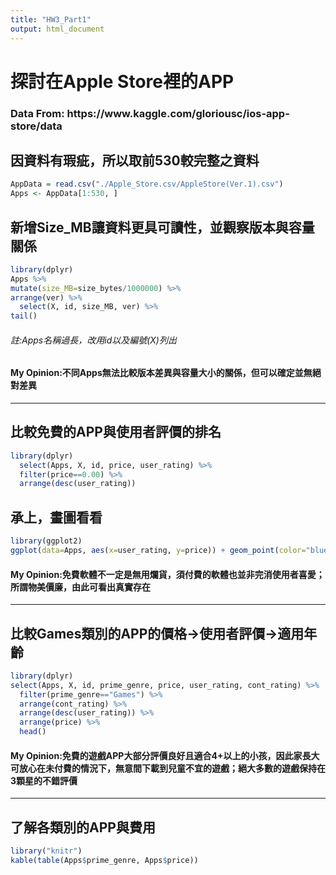 ```yaml
---
title: "HW3_Part1"
output: html_document
---
```

# 探討在Apple Store裡的APP
### Data From: https://www.kaggle.com/gloriousc/ios-app-store/data

## 因資料有瑕疵，所以取前530較完整之資料
```r
AppData = read.csv("./Apple_Store.csv/AppleStore(Ver.1).csv")
Apps <- AppData[1:530, ]
```

## 新增Size_MB讓資料更具可讀性，並觀察版本與容量關係
```r
library(dplyr)
Apps %>%
mutate(size_MB=size_bytes/1000000) %>%
arrange(ver) %>%
  select(X, id, size_MB, ver) %>%
tail()
```
###### 註:Apps名稱過長，改用id以及編號(X)列出
#### My Opinion:不同Apps無法比較版本差異與容量大小的關係，但可以確定並無絕對差異

--------------------------------------------------------------------------------------------------

## 比較免費的APP與使用者評價的排名
```r
library(dplyr)
  select(Apps, X, id, price, user_rating) %>%
  filter(price==0.00) %>%
  arrange(desc(user_rating))
```

## 承上，畫圖看看
```r
library(ggplot2)
ggplot(data=Apps, aes(x=user_rating, y=price)) + geom_point(color="blue")
```

#### My Opinion:免費軟體不一定是無用爛貨，須付費的軟體也並非完消使用者喜愛；所謂物美價廉，由此可看出真實存在

--------------------------------------------------------------------------------------------------

## 比較Games類別的APP的價格->使用者評價->適用年齡
```r
library(dplyr)
select(Apps, X, id, prime_genre, price, user_rating, cont_rating) %>%
  filter(prime_genre=="Games") %>%
  arrange(cont_rating) %>%
  arrange(desc(user_rating)) %>%
  arrange(price) %>%
  head()
```
#### My Opinion:免費的遊戲APP大部分評價良好且適合4+以上的小孩，因此家長大可放心在未付費的情況下，無意間下載到兒童不宜的遊戲；絕大多數的遊戲保持在3顆星的不錯評價

--------------------------------------------------------------------------------------------------

## 了解各類別的APP與費用
```r
library("knitr")
kable(table(Apps$prime_genre, Apps$price))
```